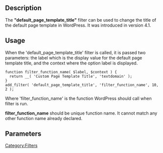 ==Description==
The <b>"default_page_template_title"</b> filter can be used to change the title of the default page template in WordPress. It was introduced in version 4.1.

==Usage==

When the 'default_page_template_title' filter is called, it is passed two parameters: the label which is the display value for the default page template title, and the context where the option label is displayed.

<pre>
function filter_function_name( $label, $context ) {
  return __( 'Custom Page Template Title', 'textdomain' );
}
add_filter( 'default_page_template_title', 'filter_function_name', 10, 2 );
</pre>

Where 'filter_function_name' is the function WordPress should call when filter is run. 

'''filter_function_name''' should be unique function name. It cannot match any other function name already declared.

==Parameters==
{{Parameter|$label|string| The display value for the default page template title.}}

{{Parameter|$context|string| Where the option label is displayed. Possible values include 'meta-box' or 'quick-edit'.|optional}}


{{Stub}}
[[Category:Filters]]